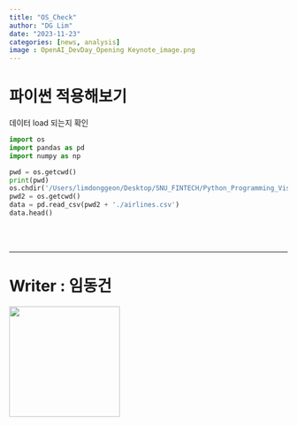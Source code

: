 ```yaml
---
title: "OS_Check"
author: "DG Lim"
date: "2023-11-23"
categories: [news, analysis]
image : OpenAI_DevDay_Opening Keynote_image.png
---
```


# 파이썬 적용해보기
데이터 load 되는지 확인
```python
import os
import pandas as pd
import numpy as np
```

```python
pwd = os.getcwd()
print(pwd)
os.chdir('/Users/limdonggeon/Desktop/SNU_FINTECH/Python_Programming_Visualization/practice/data')
pwd2 = os.getcwd()
data = pd.read_csv(pwd2 + './airlines.csv')
data.head()
```
  
<br/>
<br/>

---
# Writer : 임동건 #
<img src="donggeon_image.jpeg" width="200" height="200">